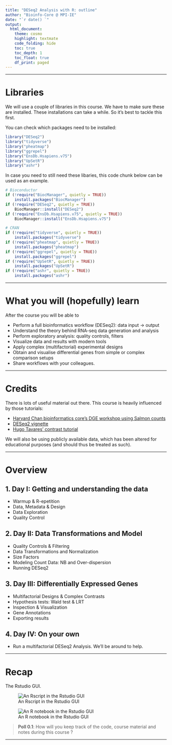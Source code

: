 ```yaml
---
title: "DESeq2 Analysis with R: outline"
author: "Bioinfo-Core @ MPI-IE"
date: "`r date() `"
output:
  html_document:
    theme: cosmo
    highlight: textmate
    code_folding: hide
    toc: true
    toc_depth: 1
    toc_float: true
    df_print: paged
---
```

***

# Libraries

We will use a couple of libraries in this course. We have to make sure these are installed. 
These installations can take a while. So it's best to tackle this first.

You can check which packages need to be installed:

```r
library("DESeq2")
library("tidyverse")
library("pheatmap")
library("ggrepel")
library("EnsDb.Hsapiens.v75")
library("UpSetR")
library("ashr")
```

In case you need to still need these libaries, this code chunk below can be used as an example.

```r
# Bioconductor
if (!require("BiocManager", quietly = TRUE))
    install.packages("BiocManager")
if (!require("DESeq2", quietly = TRUE))
    BiocManager::install("DESeq2")
if (!require("EnsDb.Hsapiens.v75", quietly = TRUE))
    BiocManager::install("EnsDb.Hsapiens.v75")

# CRAN
if (!require("tidyverse", quietly = TRUE))
    install.packages("tidyverse")
if (!require("pheatmap", quietly = TRUE))
    install.packages("pheatmap")
if (!require("ggrepel", quietly = TRUE))
    install.packages("ggrepel")
if (!require("UpSetR", quietly = TRUE))
    install.packages("UpSetR")
if (!require("ashr", quietly = TRUE))
    install.packages("ashr")
```

***

# What you will (hopefully) learn

After the course you will be able to

* Perform a full bioinformatics workflow (DESeq2): data input $\to$ output  
* Understand the theory behind RNA-seq data generation and analysis
* Perform exploratory analysis: quality controls, filters  
* Visualize data and results with modern tools  
* Apply complex (multifactorial) experimental designs  
* Obtain and visualise differential genes from simple or complex comparison setups  
* Share workflows with your colleagues.

***

# Credits

There is lots of useful material out there. This course is heavily influenced by those tutorials:

 * [Harvard Chan bioinformatics core's DGE workshop using Salmon counts](https://hbctraining.github.io/DGE_workshop_salmon_online/) 
 * [DESeq2 vignette](http://bioconductor.org/packages/release/bioc/vignettes/DESeq2/inst/doc/DESeq2.html)
 * [Hugo Tavares' contrast tutorial](https://github.com/tavareshugo/tutorial_DESeq2_contrasts)

We will also be using publicly available data, which has been altered for educational purposes (and should thus be treated as such).

***

# Overview

## 1. Day I: Getting and understanding the data

* Warmup & R-epetition
* Data, Metadata & Design
* Data Exploration
* Quality Control


## 2. Day II: Data Transformations and Model

* Quality Controls & Filtering
* Data Transformations and Normalization
* Size Factors
* Modeling Count Data: NB and Over-dispersion
* Running DESeq2

## 3. Day III: Differentially Expressed Genes

* Multifactorial Designs & Complex Contrasts
* Hypothesis tests: Wald test & LRT
* Inspection & Visualization
* Gene Annotations
* Exporting results

## 4. Day IV: On your own 

* Run a multifactorial DESeq2 Analysis. We'll be around to help.

***

# Recap

The Rstudio GUI.

![ An Rscript in the Rstudio GUI ](images/outline_script.png)


![ An R notebook in the Rstudio GUI ](images/outline_book.png)

> **Poll 0.1**: 
> How will you keep track of the code, course material and notes during this course ?

***